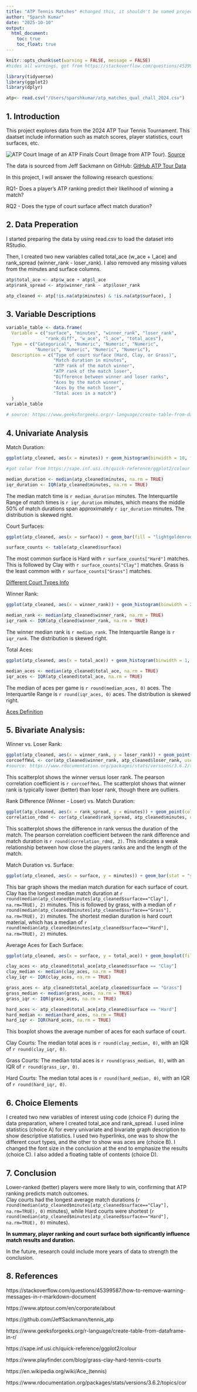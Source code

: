 ```yaml
---
title: "ATP Tennis Matches" #changed this, it shouldn't be named project 1, it should be something related to the content of your project or what your goal for this project was
author: "Sparsh Kumar"
date: "2025-10-10"
output:
  html_document:
    toc: true
    toc_float: true
---
```

```r
knitr::opts_chunk$set(warning = FALSE, message = FALSE) 
#hides all warnings, got from https://stackoverflow.com/questions/45399587/how-to-remove-warning-messages-in-r-markdown-document
```

```r
library(tidyverse)
library(ggplot2)
library(dplyr)

atp<- read.csv("/Users/sparshkumar/atp_matches_qual_chall_2024.csv")
```

## 1. Introduction

This project explores data from the 2024 ATP Tour Tennis Tournament. This daatset include information such as match scores, player statistics, court surfaces, etc. 

![ATP Court](https://longform.atptour.com/atp-tour-corporate/assets/D7t6oKJEIp/210121_nittocourtimage_treated2_brightened-3360x2236.jpg)
Image of an ATP Finals Court (Image from ATP Tour).
[Source](https://www.atptour.com/en/corporate/about)

The data is sourced from Jeff Sackmann on GitHub:
[GitHub ATP Tour Data](https://github.com/JeffSackmann/tennis_atp)  

In this project, I will answer the following research questions:

RQ1- Does a player's ATP ranking predict their likelihood of winning a match? 

RQ2 - Does the type of court surface affect match duration?

## 2. Data Preperation

I started preparing the data by using read.csv to load the dataset into RStudio.

Then, I created two new variables called total_ace (w_ace + l_ace) and rank_spread (winner_rank - loser_rank). I also removed any missing values from the minutes and surface columns.

```r

atp$total_ace <- atp$w_ace + atp$l_ace
atp$rank_spread <- atp$winner_rank - atp$loser_rank

atp_cleaned <- atp[!is.na(atp$minutes) & !is.na(atp$surface), ]
```


## 3. Variable Descriptions

```r
variable_table <- data.frame(
  Variable = c("surface", "minutes", "winner_rank", "loser_rank",
               "rank_diff", "w_ace", "l_ace", "total_aces"),
  Type = c("Categorical", "Numeric", "Numeric", "Numeric",
           "Numeric", "Numeric", "Numeric", "Numeric"),
  Description = c("Type of court surface (Hard, Clay, or Grass)",
                  "Match duration in minutes",
                  "ATP rank of the match winner",
                  "ATP rank of the match loser",
                  "Difference between winner and loser ranks",
                  "Aces by the match winner",
                  "Aces by the match loser",
                  "Total aces in a match")
  )
variable_table

# source: https://www.geeksforgeeks.org/r-language/create-table-from-dataframe-in-r/

```

## 4. Univariate Analysis 

Match Duration:

```r
ggplot(atp_cleaned, aes(x = minutes)) + geom_histogram(binwidth = 10, fill = "lightgoldenrod2", color = "black") + labs(title = "Match Durations", x = "Match Time in Minutes", y = "Number of Matches")

#got color from https://sape.inf.usi.ch/quick-reference/ggplot2/colour

median_duration <- median(atp_cleaned$minutes, na.rm = TRUE)
iqr_duration <- IQR(atp_cleaned$minutes, na.rm = TRUE)
```

The median match time is `r median_duration` minutes. The Interquartile Range of match times is `r iqr_duration` minutes, which means the middle 50% of match durations span approximately `r iqr_duration` minutes. The distribution is skewed right.

Court Surfaces:

```r
ggplot(atp_cleaned, aes(x = surface)) + geom_bar(fill = "lightgoldenrod2", color = "black") + labs(title = "Matches by Court Surface", x = "Court Surface Type", y = "Number of Matches")

surface_counts <- table(atp_cleaned$surface)
```

The most common surface is Hard with `r surface_counts["Hard"]` matches. This is followed by Clay with `r surface_counts["Clay"]` matches. Grass is the least common with `r surface_counts["Grass"]` matches.

[Different Court Types Info](https://www.playfinder.com/blog/grass-clay-hard-tennis-courts)  

Winner Rank:

```r
ggplot(atp_cleaned, aes(x = winner_rank)) + geom_histogram(binwidth = 25, fill = "lightgoldenrod2", color = "black") + labs(title = "Winner ATP Ranks", x = "Winner ATP Rank", y = "Count of Players")

median_rank <- median(atp_cleaned$winner_rank, na.rm = TRUE)
iqr_rank <- IQR(atp_cleaned$winner_rank, na.rm = TRUE)
```

The winner median rank is `r median_rank`. The Interquartile Range is `r iqr_rank`. The distribution is skewed right.


Total Aces:

```r
ggplot(atp_cleaned, aes(x = total_ace)) + geom_histogram(binwidth = 1, fill = "lightgoldenrod2", color = "black") + labs(title = "Total Aces per Match", x = "Total Aces", y = "Count")

median_aces <- median(atp_cleaned$total_ace, na.rm = TRUE)
iqr_aces <- IQR(atp_cleaned$total_ace, na.rm = TRUE)
```

The median of aces per game is `r round(median_aces, 0)` aces. The Interquartile Range is `r round(iqr_aces, 0)` aces. The distribution is skewed right.

[Aces Definition](https://en.wikipedia.org/wiki/Ace_(tennis))

## 5. Bivariate Analysis:

Winner vs. Loser Rank:

```r
ggplot(atp_cleaned, aes(x = winner_rank, y = loser_rank)) + geom_point(color = "lightgoldenrod2") + labs(title = "Winner Rank vs Loser Rank", x = "Winner ATP Rank", y = "Loser ATP Rank")
corcoeffWvL <- cor(atp_cleaned$winner_rank, atp_cleaned$loser_rank, use = "pairwise.complete.obs")
#source: https://www.rdocumentation.org/packages/stats/versions/3.6.2/topics/cor
```

This scatterplot shows the winner versus loser rank. The pearson correlation coefficient is `r corcoeffWvL`. The scatterplot shows that winner rank is typically lower (better) than loser rank, though there are outliers.

Rank Difference (Winner - Loser) vs. Match Duration:

```r
ggplot(atp_cleaned, aes(x = rank_spread, y = minutes)) + geom_point(color = "lightgoldenrod2", alpha = 0.5) + labs(title = "Rank Difference vs Match Duration", x = "Rank Difference (Winner - Loser)", y = "Match Duration (minutes)")
correlation_rdmd <- cor(atp_cleaned$rank_spread, atp_cleaned$minutes, use = "pairwise.complete.obs")
```

This scatterplot shows the difference in rank versus the duration of the match. The pearson correlation coefficient between the rank difference and match duration is `r round(correlation_rdmd, 2)`. This indicates a weak relationship between how close the players ranks are and the length of the match.

Match Duration vs. Surface:

```r
ggplot(atp_cleaned, aes(x = surface, y = minutes)) + geom_bar(stat = "summary", fun = "median", fill = "lightgoldenrod2", color = "black") +labs(title = "Average Match Duration by Court Surface", x = "Court Surface", y = "Average Match Duration (minutes)")
```

This bar graph shows the median match duration for each surface of court. Clay has the longest median match duration at `r round(median(atp_cleaned$minutes[atp_cleaned$surface=="Clay"], na.rm=TRUE), 2)` minutes. This is followed by grass, with a median of `r round(median(atp_cleaned$minutes[atp_cleaned$surface=="Grass"], na.rm=TRUE), 2)` minutes. The shortest median duration is hard court material, which has a median of `r round(median(atp_cleaned$minutes[atp_cleaned$surface=="Hard"], na.rm=TRUE), 2)` minutes.


Average Aces for Each Surface:

```r
ggplot(atp_cleaned, aes(x = surface, y = total_ace)) + geom_boxplot(fill = "lightgoldenrod2", color = "black") + labs(title = "Total Aces by Surface", x = "Court Surface", y = "Total Aces per Match")

clay_aces <- atp_cleaned$total_ace[atp_cleaned$surface == "Clay"]
clay_median <- median(clay_aces, na.rm = TRUE)
clay_iqr <- IQR(clay_aces, na.rm = TRUE)

grass_aces <- atp_cleaned$total_ace[atp_cleaned$surface == "Grass"]
grass_median <- median(grass_aces, na.rm = TRUE)
grass_iqr <- IQR(grass_aces, na.rm = TRUE)

hard_aces <- atp_cleaned$total_ace[atp_cleaned$surface == "Hard"]
hard_median <- median(hard_aces, na.rm = TRUE)
hard_iqr <- IQR(hard_aces, na.rm = TRUE)  
```                                                                                                                      

This boxplot shows the average number of aces for each surface of court.

Clay Courts: The median total aces is `r round(clay_median, 0)`, with an IQR of `r round(clay_iqr, 0)`.

Grass Courts: The median total aces is `r round(grass_median, 0)`, with an IQR of `r round(grass_iqr, 0)`.

Hard Courts: The median total aces is `r round(hard_median, 0)`, with an IQR of `r round(hard_iqr, 0)`.

## 6. Choice Elements

I created two new variables of interest using code (choice F) during the data preparation, where I created total_ace and rank_spread. I used inline statistics (choice A) for every univariate and bivariate graph description to show descriptive statistics. I used two hyperlinks, one was to show the different court types, and the other to show was aces are (choice B). I changed the font size in the conclusion at the end to emphasize the results (choice C). I also added a floating table of contents (choice D).

## 7. Conclusion

Lower-ranked (better) players were more likely to win, confirming that ATP ranking predicts match outcomes.  
Clay courts had the longest average match durations (`r round(median(atp_cleaned$minutes[atp_cleaned$surface=="Clay"], na.rm=TRUE), 0)` minutes), while Hard courts were shortest (`r round(median(atp_cleaned$minutes[atp_cleaned$surface=="Hard"], na.rm=TRUE), 0)` minutes).  

<span style="color:black; font-weight:bold;">
In summary, player ranking and court surface both significantly influence match results and duration.
</span>  

In the future, research could include more years of data to strength the conclusion.

## 8. References
https://stackoverflow.com/questions/45399587/how-to-remove-warning-messages-in-r-markdown-document

https://www.atptour.com/en/corporate/about

https://github.com/JeffSackmann/tennis_atp

https://www.geeksforgeeks.org/r-language/create-table-from-dataframe-in-r/

https://sape.inf.usi.ch/quick-reference/ggplot2/colour

https://www.playfinder.com/blog/grass-clay-hard-tennis-courts

https://en.wikipedia.org/wiki/Ace_(tennis)

https://www.rdocumentation.org/packages/stats/versions/3.6.2/topics/cor
